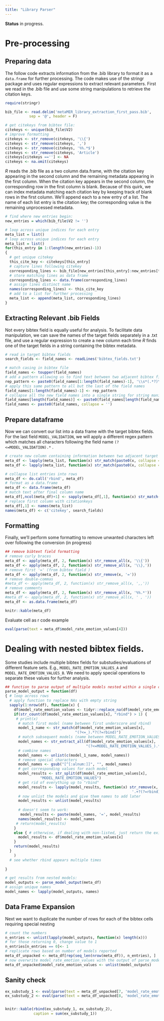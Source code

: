 ```yaml
---
title: "Library Parser"
---
```


**Status** in progress.

# Pre-processing

## Preparing data

The follow code extracts information from the .bib library to format it as a `data.frame` for further processing. The code makes use of the stringr package and uses regular expressions to extract relevant parameters. First we read in the .bib file and use some string manipulations to retrieve the citation keys.

```r
require(stringr)
```

```r
bib_file <- read.delim('metaMER_library_extraction_first_pass.bib',
           sep = '@', header = F)

# get citekeys from bibtex file:
citekeys <- unique(bib_file$V2)
# improve formatting
citekeys <- str_remove(citekeys, '\\{')
citekeys <- str_remove(citekeys, ',')
citekeys <- str_remove(citekeys, '%%.*$')
citekeys <- str_remove(citekeys, 'Article')
citekeys[citekeys ==''] <- NA
citekeys <- na.omit(citekeys)

```

*R* reads the .bib file as a two column data.frame, with the citation key appearing in the second column and the remaining metadata appearing in the first column. When the citation key appears in the second column, the corresponding row in the first column is blank. Because of this quirk, we can index metadata matching each citation key by keeping track of blank rows in the first column. We'll append each to a new entry of a list. The name of each list entry is the citation key; the corresponding value is the remaining unprocessed metadata.

```r
# find where new entries begin:
new_entries = which(bib_file$V2 != '')

# loop across unique indices for each entry
meta_list = list()
# loop across unique indices for each entry
meta_list = list()
for(this_entry in 1:(length(new_entries)-1))
{
  # get unique citekey
  this_cite_key <- citekeys[this_entry]
  # capture lines following citekey
  corresponding_lines <- bib_file[new_entries[this_entry]:new_entries[this_entry+1]-1,]$V1
  # store matching lines as data frame
  corresponding_lines <- data.frame(corresponding_lines)
  # assign lines distinct name
  names(corresponding_lines) <- this_cite_key
  # add to a list for further processing
  meta_list <- append(meta_list, corresponding_lines)
}


```

## Extracting Relevant .bib Fields

Not every bibtex field is equally useful for analysis. To facilitate data manipulation, we can save the names of the target fields separately in a .txt file, and use a regular expression to create a new column each time *R* finds one of the target fields in a string containing the bibtex metadata.

```r
# read in target bibtex fields
search_fields <- field_names <- readLines('bibtex_fields.txt')

# match casing in bibtex file
field_names <- toupper(field_names)
# add a pattern allowing us to find text between two adjacent bibtex fields
rep_pattern <- paste0(field_names[1:length(field_names)-1], '\\s*(.*?)\\s')
# apply this same pattern to all but the last of the field names                  
field_names[1:length(field_names)-1] <- rep_pattern
# collapse all the new field names into a single string for string manipulation with stringr
field_names[length(field_names)] <- paste0(field_names[length(field_names)], '.*')
field_names <- paste0(field_names, collapse = '')
```

## Prepare dataframe

Now we can convert our list into a data frame with the target bibtex fields. For the last field `MODEL_VALIDATION`, we will apply a different regex pattern which matches all characters following the field name `(?<=MODEL_VALIDATION).*` .

```r
# create new column containing information between two adjacent target fields for all entries in list
meta_df <- lapply(meta_list, function(x) str_match(paste0(x, collapse = ' '), field_names))
meta_df <- lapply(meta_list, function(x) str_match(paste0(x, collapse = ' '), field_names))

# collapse list entries into rows
meta_df <- do.call('rbind', meta_df)
# format as a data.frame
meta_df <- data.frame(meta_df)
# match text after final column name
meta_df[,ncol(meta_df)+1] <- sapply(meta_df[,1], function(x) str_match(paste0(x, collapse = ' '), '(?<=MODEL_VALIDATION).*'))
# replace first column with citationkeys
meta_df[,1] <- names(meta_list)
names(meta_df) <- c('citekey', search_fields)
```

## Formatting

Finally, we'll perform some formatting to remove unwanted characters left over following the conversion (in progress)

```r
## remove bibtext field formatting
# remove curly braces
meta_df <- apply(meta_df, 2, function(x) str_remove_all(x, '\\{')) 
meta_df <- apply(meta_df, 2, function(x) str_remove_all(x, '\\},'))
# remove first '=' (from bibtex field )
meta_df <- apply(meta_df, 2, function(x) str_remove(x, '='))
# remove double-commas
#meta_df <- apply(meta_df, 2, function(x) str_remove_all(x, ',,'))
# remove comments
meta_df <- apply(meta_df, 2, function(x) str_remove_all(x, '%%.*'))
#meta_df <- apply(meta_df, 2, function(x) str_remove_all(x, ' , '))
meta_df <- as.data.frame(meta_df)
```

```r
knitr::kable(meta_df)
```
Evaluate cell as r code example
```r
eval(parse(text = meta_df$model_rate_emotion_values[4]))
```

# Dealing with nested bibtex fields.

Some studies include multiple bibtex fields for substudies/evaluations of different feature sets. E.g., `MODEL_RATE_EMOTION_VALUES_A` and `MODEL_RATE_EMOTION_VALUES_B`.
We need to apply special operations to separate these values for further analysis.

```r
## function to parse output of multiple models nested within a single cell
parse_model_output = function(df)
{ # loop across rows
  # apply function to replace NAs with empty string
  sapply(1:nrow(df), function(x) {
    df$model_rate_emotion_values <- tidyr::replace_na(df$model_rate_emotion_values, '') # detect cells with rbind in them
    if(str_count(df$model_rate_emotion_values[x], "rbind") > 1) {
     # print(x)
      # match first model (name between first underscore and rbind)
      model_1_name <- str_match(df$model_rate_emotion_values[x], 
                                "(?<=_).*?(?=rbind)")
      # match subsequent models (name between MODEL_RATE_EMOTION_VALUES_ and rbind)
      model_names <- str_extract_all(df$model_rate_emotion_values[x], 
                                     "(?<=MODEL_RATE_EMOTION_VALUES_).*?(?=rbind)")
      # combine names
      model_names <- unlist(c(model_1_name, model_names))
      # remove special characters
      model_names <- gsub("[^[:alnum:]]", "", model_names)
      # get corresponding values for each model
      model_results <- str_split(df$model_rate_emotion_values[x], 
                "MODEL_RATE_EMOTION_VALUES")
      # get rid of everything up to "rbind"
      model_results <- lapply(model_results, function(x) str_remove(x, 
                                                          '.+?(?=rbind)'))
      # now unlist the models and give them names to add later
      model_results <- unlist(model_results)
      
      # doesn't seem to work:
       model_results <- paste(model_names, '=', model_results)
      names(model_results) <- model_names
     # return(model_results)
    }
    else { # otherwise, if dealing with non-listed, just return the existing value
      model_results <- df$model_rate_emotion_values[x]
    }
    return(model_results)
  }
    )
  # see whether rbind appears multiple times
  
}

# get results from nested models:
model_outputs <- parse_model_output(meta_df)
# assign unique names
model_names <- lapply(model_outputs, names)

```

## Data Frame Expansion

Next we want to duplicate the number of rows for each of the bibtex cells requiring
special nesting

```r
# count the numbers 
n_entries <- unlist(lapply(model_outputs, function(x) length(x)))
# for those returning 0, change value to 1
n_entries[n_entries == 0]<- 1
# replicate rows based on number of models reported
meta_df_unpacked <- meta_df[rep(seq_len(nrow(meta_df)), n_entries), ]
# now overwrite model_rate_emotion_values with the output of parse_model_output
meta_df_unpacked$model_rate_emotion_values <- unlist(model_outputs)

```

## Sanity check

```r
ex_substudy_1 <- eval(parse(text = meta_df_unpacked[7, 'model_rate_emotion_values']))
ex_substudy_2 <- eval(parse(text = meta_df_unpacked[8, 'model_rate_emotion_values']))


knitr::kable(rbind(ex_substudy_1, ex_substudy_2),
             caption = sum(ex_substudy_1))
```

